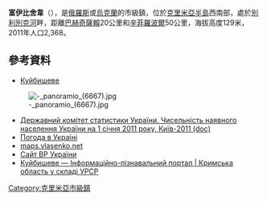 {{No footnotes|time=2015-09-16T13:17:58+00:00}}
'''富伊比舍韋'''（{{lang-ru|Куйбышево}}），是[[俄羅斯|俄羅斯]]或[[烏克蘭|烏克蘭]]的市級鎮，位於[[克里米亞半島|克里米亞半島]]西南部，處於[[別利別克河|別利別克河]]畔，距離[[巴赫奇薩賴|巴赫奇薩賴]]20公里和[[辛菲羅波爾|辛菲羅波爾]]50公里，海拔高度129米，2011年人口2,368。

==參考資料==
*[http://w1.c1.rada.gov.ua/pls/z7503/A005?rdat1=06.07.2015&rf7571=7 Куйбишеве]{{Wayback|url=http://w1.c1.rada.gov.ua/pls/z7503/A005?rdat1=06.07.2015&rf7571=7 |date=20150707105546 }}
[[Image:-_panoramio_(6667).jpg|right]]
*[https://web.archive.org/web/20121010205321/http://stat6.stat.lviv.ua/PXWEB2007/ukr/publ/2011/chnas.zip Державний комітет статистики України. Чисельність наявного населення України на 1 січня 2011 року, Київ-2011 (doc)]
*[http://weather.in.ua/ua/krym/12652 Погода в Україні]{{Wayback|url=http://weather.in.ua/ua/krym/12652 |date=20160305073146 }}
*[http://maps.vlasenko.net/?y=44.63144&x=33.86175 maps.vlasenko.net]{{Wayback|url=http://maps.vlasenko.net/?y=44.63144&x=33.86175 |date=20160305015458 }}
* [https://web.archive.org/web/20140301162451/http://w1.c1.rada.gov.ua/pls/z7502/A005?rdat1=05.03.2012&rf7571=7 Сайт ВР України]
* [http://imsu-krym.com/mista-i-sela-krymskoi-oblasti/bahchysarajskyj-rajon/kujbysheve.html Куйбишеве — Інформаційно-пізнавальний портал | Кримська область у складі УРСР]{{Wayback|url=http://imsu-krym.com/mista-i-sela-krymskoi-oblasti/bahchysarajskyj-rajon/kujbysheve.html |date=20150815230849 }}

{{coord|44|37|45|N|33|51|56|E|scale:30000|display=title}}

{{DEFAULTSORT:Куйбишеве}}
[[Category:克里米亞市級鎮|Category:克里米亞市級鎮]]


{{Crimea-geo-stub}}